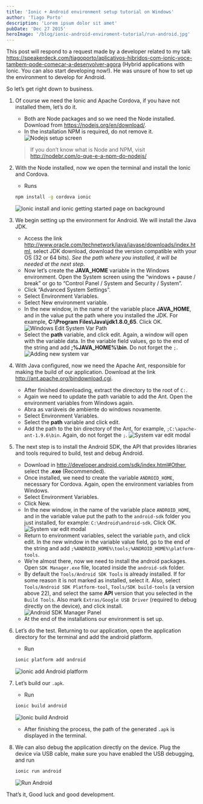 ```yaml
---
title: 'Ionic + Android environment setup tutorial on Windows'
author: 'Tiago Porto'
description: 'Lorem ipsum dolor sit amet'
pubDate: 'Dec 27 2015'
heroImage: '/blog/ionic-android-enviroment-tutorial/run-android.jpg'
---
```


This post will respond to a request made by a developer related to my talk
https://speakerdeck.com/tiagoporto/aplicativos-hibridos-com-ionic-voce-tambem-pode-comecar-a-desenvolver-agora
(Hybrid applications with Ionic. You can also start developing now!). He was unsure of how to set up the environment
to develop for Android.

So let’s get right down to business.

1.  Of course we need the Ionic and Apache Cordova, if you have not installed them, let’s do it.

    - Both are Node packages and so we need the Node installed. Download from https://nodejs.org/en/download/.
    - In the installation NPM is required, do not remove it.
      ![Nodejs setup screen](/blog/ionic-android-enviroment-tutorial/node-setup-screen.png)

    > If you don’t know what is Node and NPM, visit http://nodebr.com/o-que-e-a-npm-do-nodejs/

1.  With the Node installed, now we open the terminal and install the Ionic and Cordova.

    - Runs

    ```bash
    npm install -g cordova ionic
    ```

    ![Ionic install and ionic getting started page on background](/blog/ionic-android-enviroment-tutorial/ionic-install.png)

1.  We begin setting up the environment for Android. We will install the Java JDK.

    - Access the link http://www.oracle.com/technetwork/java/javase/downloads/index.html, select JDK download,
      download the version compatible with your OS (32 or 64 bits). _See the path where you installed,
      it will be needed at the next step_.
    - Now let’s create the **JAVA_HOME** variable in the Windows environment.
      Open the System screen using the “windows + pause / break” or go to
      “Control Panel / System and Security / System”.
    - Click “Advanced System Settings”.
    - Select Environment Variables.
    - Select New environment variable.
    - In the new window, in the name of the variable place **JAVA_HOME**, and in
      the value put the path where you installed the JDK. For example,
      **C:\Program Files\Java\jdk1.8.0_65**. Click OK.
      ![Windows Edit System Var Path](/blog/ionic-android-enviroment-tutorial/adding-system-var.png)
    - Select the **path** variable, and click edit. Again, a window will open
      with the variable data. In the variable field values, go to the end of the
      string and add **;%JAVA_HOME%\bin**. Do not forget the `;`.
      ![Adding new system var](/blog/ionic-android-enviroment-tutorial/adding-bin-system-var.png)

1.  With Java configured, now we need the Apache Ant, responsible for making the
    build of our application. Download at the link http://ant.apache.org/bindownload.cgi.

    - After finished downloading, extract the directory to the root of `C:`.
    - Again we need to update the path variable to add the Ant. Open the environment variables from Windows again.
    - Abra as variáveis de ambiente do windows novamente.
    - Select Environment Variables.
    - Select the **path** variable and click edit.
    - Add the path to the bin directory of the Ant, for example,
      `;C:\apache-ant-1.9.6\bin`. Again, do not forget the `;`.
      ![System var edit modal](/blog/ionic-android-enviroment-tutorial/adding-ant-system-var.png)

1.  The next step is to install the Android SDK, the API that provides libraries
    and tools required to build, test and debug Android.

    - Download in http://developer.android.com/sdk/index.html#Other, select the
      **.exe** (Recommended).
    - Once installed, we need to create the variable `ANDROID_HOME`, necessary for
      Cordova. Again, open the environment variables from Windows.
    - Select Environment Variables.
    - Click New.
    - In the new window, in the name of the variable place `ANDROID_HOME`, and in the
      variable value put the path to the `android-sdk` folder you just installed,
      for example: `C:\Android\android-sdk`. Click OK.
      ![System var edit modal](/blog/ionic-android-enviroment-tutorial/android-home-var.png)
    - Return to environment variables, select the variable `path`, and click edit.
      In the new window in the variable value field, go to the end of the string
      and add `;%ANDROID_HOME%\tools;%ANDROID_HOME%\platform-tools`.
    - We’re almost there, now we need to install the android packages. Open
      `SDK Manager.exe` file, located inside the `android-sdk` folder.
    - By default the `Tools/Android SDK Tools` is already installed. If for some
      reason it is not marked as installed, select it. Also, select
      `Tools/Android SDK Platform-tool`, `Tools/SDK build-tools` (a version above 22),
      and select the same **API** version that you selected in the `Build Tools`.
      Also mark `Extras/Google USB Driver` (required to debug directly on the device),
      and click install.
      ![Android SDK Manager Panel](/blog/ionic-android-enviroment-tutorial/android-sdk-manager-panel.png)
    - At the end of the installations our environment is set up.

1.  Let’s do the test. Returning to our application, open the application directory for the terminal and add the android platform.

    - Run

    ```bash
    ionic platform add android
    ```

    ![Ionic add Android platform](/blog/ionic-android-enviroment-tutorial/ionic-platform-add-android.png)

1.  Let’s build our `.apk`.

    - Run

    ```bash
    ionic build android
    ```

    ![Ionic build Android](/blog/ionic-android-enviroment-tutorial/ionic-build-android.png)

    - After finishing the process, the path of the generated `.apk` is displayed in the terminal.

1.  We can also debug the application directly on the device. Plug the device
    via USB cable, make sure you have enabled the USB debugging, and run
    ```bash
    ionic run android
    ```
    ![Run Android](/blog/ionic-android-enviroment-tutorial/run-android.jpg)

That’s it, Good luck and good development.
